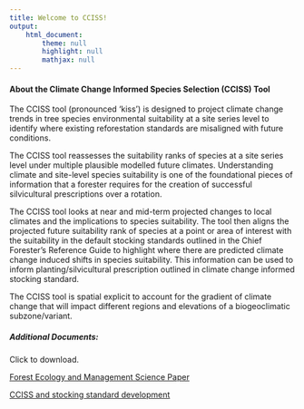 ```yaml
---
title: Welcome to CCISS!
output: 
    html_document:
        theme: null
        highlight: null
        mathjax: null
---
```

#### About the Climate Change Informed Species Selection (CCISS) Tool

The CCISS tool (pronounced 'kiss') is designed to project climate change trends in tree species environmental suitability at a site series level to identify where existing reforestation standards are misaligned with future conditions.

The CCISS tool reassesses the suitability ranks of species at a site series level under multiple plausible modelled future climates. Understanding climate and site-level species suitability is one of the foundational pieces of information that a forester requires for the creation of successful silvicultural prescriptions over a rotation. 

The CCISS tool looks at near and mid-term projected changes to local climates and the implications to species suitability. The tool then aligns the projected future suitability rank of species at a point or area of interest with the suitability in the default stocking standards outlined in the Chief Forester’s Reference Guide to highlight where there are predicted climate change induced shifts in species suitability. This information can be used to inform planting/silvicultural prescription outlined in climate change informed stocking standard. 

The CCISS tool is spatial explicit to account for the gradient of climate change that will impact different regions and elevations of a biogeoclimatic subzone/variant.

##### Additional Documents:

Click to download.

[Forest Ecology and Management Science Paper](./downloadable_docs/MacKenzie_and_Mahony.2021.An_ecological_approach_to_climate-change_informed_species_selection_ for_ reforestation.pdf)

[CCISS and stocking standard development](./downloadable_docs/CCISS_in_Stocking_Standards.pdf)